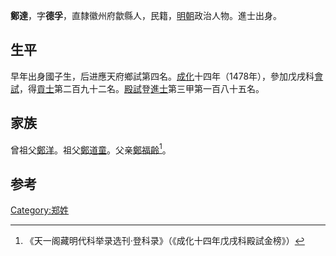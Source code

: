 {{Otheruses|other=名为郑达的其他人物|郑达}}

'''鄭達'''，字'''德孚'''，直隸徽州府歙縣人，民籍，[[明朝|明朝]]政治人物。進士出身。

== 生平 ==
早年出身國子生，后进應天府鄉試第四名。[[成化|成化]]十四年（1478年），參加戊戌科[[會試|會試]]，得[[貢士|貢士]]第二百九十二名。[[殿試|殿試]]登[[進士|進士]]第三甲第一百八十五名。

== 家族 ==
曾祖父[[鄭洋|鄭洋]]。祖父[[鄭道童|鄭道童]]。父亲[[鄭福齡|鄭福齡]]<ref>《天一阁藏明代科举录选刊·登科录》（《成化十四年戊戌科殿試金榜》）</ref>。

==参考==
{{reflist}}

{{成化十四年戊戌科殿試金榜}}

{{Authority control}}

{{DEFAULTSORT:}}
[[Category:郑姓|Category:郑姓]]


{{明朝人物小作品}}